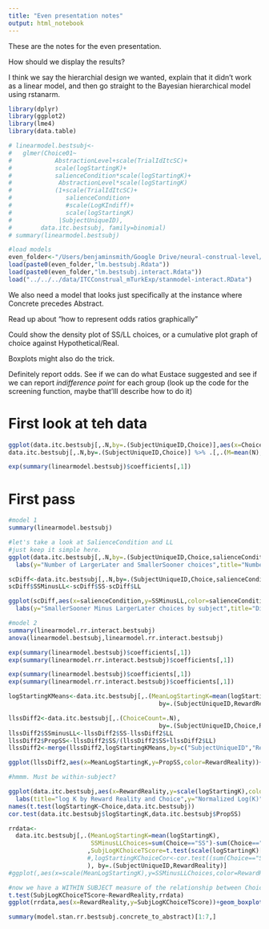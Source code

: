 ```yaml
---
title: "Even presentation notes"
output: html_notebook
---
```


These are the notes for the even presentation.

How should we display the results?

I think we say the hierarchial design we wanted, explain that it didn't work as a linear model, and then go straight to the Bayesian hierarchical model using rstanarm.

```r
library(dplyr)
library(ggplot2)
library(lme4)
library(data.table)

# linearmodel.bestsubj<-
#   glmer(Choice01~
#            AbstractionLevel+scale(TrialIdItcSC)+
#            scale(logStartingK)+
#            salienceCondition*scale(logStartingK)+
#             AbstractionLevel*scale(logStartingK)
#            (1+scale(TrialIdItcSC)+
#               salienceCondition+
#               #scale(LogKIndiff)+
#               scale(logStartingK)
#             |SubjectUniqueID),
#        data.itc.bestsubj, family=binomial)
# summary(linearmodel.bestsubj)
```
```r
#load models
even_folder<-"/Users/benjaminsmith/Google Drive/neural-construal-level/data/ITCConstrual_mTurkExp/even_presentation/"
load(paste0(even_folder,"lm.bestsubj.Rdata"))
load(paste0(even_folder,"lm.bestsubj.interact.Rdata"))
load("../../../data/ITCConstrual_mTurkExp/stanmodel-interact.RData")
```

We also need a model that looks just specifically at the instance where Concrete precedes Abstract.

Read up about "how to represent odds ratios graphically"

Could show the density plot of SS/LL choices, or a cumulative plot graph of choice against Hypothetical/Real.

Boxplots might also do the trick.

Definitely report odds. See if we can do what Eustace suggested and see if we can report *indifference point* for each group (look up the code for the screening function, maybe that'lll describe how to do it)


# First look at teh data
```r


ggplot(data.itc.bestsubj[,.N,by=.(SubjectUniqueID,Choice)],aes(x=Choice,y=N,color=Choice))+geom_boxplot()+labs(title="Larger Later and Smaller Sooner Choices by Subject",y="Choices per subject")
data.itc.bestsubj[,.N,by=.(SubjectUniqueID,Choice)] %>% .[,.(M=mean(N),SD=sd(N)),by=Choice]

exp(summary(linearmodel.bestsubj)$coefficients[,1])
```


# First pass
```r
#model 1
summary(linearmodel.bestsubj)

#let's take a look at SalienceCondition and LL
#just keep it simple here.
ggplot(data.itc.bestsubj[,.N,by=.(SubjectUniqueID,Choice,salienceCondition)],aes(x=Choice,y=N,color=salienceCondition))+geom_boxplot()+
  labs(y="Number of LargerLater and SmallerSooner choices",title="Number of LargerLater and SmallerSooner choices\nsubject made by Salience Condition")

scDiff<-data.itc.bestsubj[,.N,by=.(SubjectUniqueID,Choice,salienceCondition)] %>% tidyr::spread(key = Choice,value=N)
scDiff$SSMinusLL<-scDiff$SS-scDiff$LL

ggplot(scDiff,aes(x=salienceCondition,y=SSMinusLL,color=salienceCondition))+geom_boxplot()+
  labs(y="SmallerSooner Minus LargerLater choices by subject",title="Difference in SmallerSooner and LargerLater choices\nsubject made by Salience Condition")

```

```r
#model 2
summary(linearmodel.rr.interact.bestsubj)
anova(linearmodel.bestsubj,linearmodel.rr.interact.bestsubj)
```

```r
exp(summary(linearmodel.bestsubj)$coefficients[,1])
exp(summary(linearmodel.rr.interact.bestsubj)$coefficients[,1])
```

```r
exp(summary(linearmodel.bestsubj)$coefficients[,1])
exp(summary(linearmodel.rr.interact.bestsubj)$coefficients[,1])

logStartingKMeans<-data.itc.bestsubj[,.(MeanLogStartingK=mean(logStartingK)),
                                          by=.(SubjectUniqueID,RewardReality)]

llssDiff2<-data.itc.bestsubj[,.(ChoiceCount=.N),
                                          by=.(SubjectUniqueID,Choice,RewardReality)]%>% tidyr::spread(key = Choice,value=ChoiceCount)
llssDiff2$SSminusLL<-llssDiff2$SS-llssDiff2$LL
llssDiff2$PropSS<-llssDiff2$SS/(llssDiff2$SS+llssDiff2$LL)
llssDiff2<-merge(llssDiff2,logStartingKMeans,by=c("SubjectUniqueID","RewardReality"))

ggplot(llssDiff2,aes(x=MeanLogStartingK,y=PropSS,color=RewardReality))+geom_point()+ geom_smooth(method = "lm")

#hmmm. Must be within-subject?

ggplot(data.itc.bestsubj,aes(x=RewardReality,y=scale(logStartingK),color=Choice))+geom_boxplot()+
  labs(title="log K by Reward Reality and Choice",y="Normalized Log(K)")
names(t.test(logStartingK~Choice,data.itc.bestsubj))
cor.test(data.itc.bestsubj$logStartingK,data.itc.bestsubj$PropSS)

rrdata<-
  data.itc.bestsubj[,.(MeanLogStartingK=mean(logStartingK),
                       SSMinusLLChoices=sum(Choice=="SS")-sum(Choice=="LL")
                      ,SubjLogKChoiceTScore=t.test(scale(logStartingK)[Choice=="SS"],scale(logStartingK)[Choice=="LL"])$statistic
                      #,logStartingKChoiceCor<-cor.test((sum(Choice=="SS")-sum(Choice=="LL")),logStartingK)
                      ), by=.(SubjectUniqueID,RewardReality)]
#ggplot(,aes(x=scale(MeanLogStartingK),y=SSMinusLLChoices,color=RewardReality))+geom_point()

#now we have a WITHIN SUBJECT measure of the relationship between Choice and logStartingK, so we should plot that against reward reality.
t.test(SubjLogKChoiceTScore~RewardReality,rrdata)
ggplot(rrdata,aes(x=RewardReality,y=SubjLogKChoiceTScore))+geom_boxplot()
```
```r
summary(model.stan.rr.bestsubj.concrete_to_abstract)[1:7,]




```

